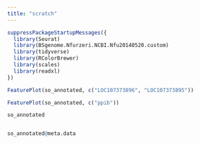 ```yaml
---
title: "scratch"
---
```


```r
suppressPackageStartupMessages({
  library(Seurat)
  library(BSgenome.Nfurzeri.NCBI.Nfu20140520.custom)
  library(tidyverse)
  library(RColorBrewer)
  library(scales)
  library(readxl)
})
```

```r
FeaturePlot(so_annotated, c("LOC107373896", "LOC107373895"))

FeaturePlot(so_annotated, c("ppib"))

so_annotated


so_annotated@meta.data
```

